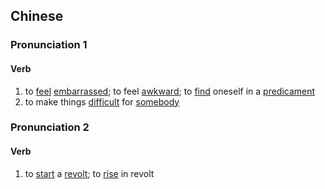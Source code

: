 {{also|作难}}
==Chinese==
{{zh-forms|s=作难}}

===Pronunciation 1===
{{zh-pron
|m=zuònán
|c=zok3 naan4
|mn=qz,xm,zz:chok-lān
|cat=v
}}

====Verb====
{{zh-verb}}

# to [[feel]] [[embarrassed]]; to feel [[awkward]]; to [[find]] oneself in a [[predicament]]
# to make things [[difficult]] for [[somebody]]

===Pronunciation 2===
{{zh-pron
|m=zuònàn
|c=zok3 naan4
|cat=v
}}

====Verb====
{{zh-verb}}

# to [[start]] a [[revolt]]; to [[rise]] in revolt